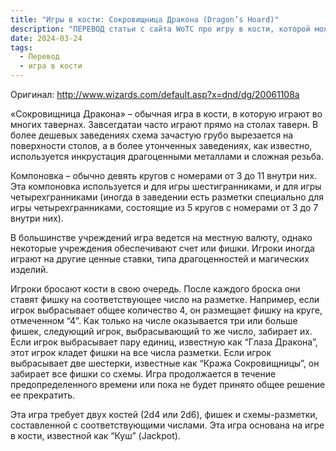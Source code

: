 ```yaml
---
title: "Игры в кости: Сокровищница Дракона (Dragon’s Hoard)"
description: "ПЕРЕВОД статьи с сайта WoTC про игру в кости, которой можно разбиваить события в таверне, постоялом дворе и т.п."
date: 2024-03-24
tags:
  - Перевод
  - игра в кости
---
```


Оригинал: http://www.wizards.com/default.asp?x=dnd/dg/20061108a

«Сокровищница Дракона» – обычная игра в кости, в которую играют во многих тавернах. Завсегдатаи часто играют прямо на столах таверн. В более дешевых заведениях схема зачастую грубо вырезается на поверхности столов, а в более утонченных заведениях, как известно, используется инкрустация драгоценными металлами и сложная резьба.

Компоновка – обычно девять кругов с номерами от 3 до 11 внутри них. Эта компоновка используется и для игры шестигранниками, и для игры четырехгранниками (иногда в заведении есть разметки специально для игры четырехгранниками, состоящие из 5 кругов с номерами от 3 до 7 внутри них).

В большинстве учреждений игра ведется на местную валюту, однако некоторые учреждения обеспечивают счет или фишки. Игроки иногда играют на другие ценные ставки, типа драгоценностей и магических изделий.

Игроки бросают кости в свою очередь. После каждого броска они ставят фишку на соответствующее число на разметке. Например, если игрок выбрасывает общее количество 4, он размещает фишку на круге, отмеченном “4”. Как только на числе оказывается три или больше фишек, следующий игрок, выбрасывающий то же число, забирает их. Если игрок выбрасывает пару единиц, известную как “Глаза Дракона”, этот игрок кладет фишки на все числа разметки. Если игрок выбрасывает две шестерки, известные как “Кража Сокровищницы”, он забирает все фишки со схемы. Игра продолжается в течение предопределенного времени или пока не будет принято общее решение ее прекратить.

Эта игра требует двух костей (2d4 или 2d6), фишек и схемы-разметки, составленной с соответствующими числами. Эта игра основана на игре в кости, известной как “Куш” (Jackpot).
